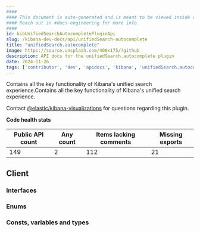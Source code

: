 ```yaml
---
####
#### This document is auto-generated and is meant to be viewed inside our experimental, new docs system.
#### Reach out in #docs-engineering for more info.
####
id: kibUnifiedSearchAutocompletePluginApi
slug: /kibana-dev-docs/api/unifiedSearch-autocomplete
title: "unifiedSearch.autocomplete"
image: https://source.unsplash.com/400x175/?github
description: API docs for the unifiedSearch.autocomplete plugin
date: 2024-11-26
tags: ['contributor', 'dev', 'apidocs', 'kibana', 'unifiedSearch.autocomplete']
---
```


Contains all the key functionality of Kibana's unified search experience.Contains all the key functionality of Kibana's unified search experience.

Contact [@elastic/kibana-visualizations](https://github.com/orgs/elastic/teams/kibana-visualizations) for questions regarding this plugin.

**Code health stats**

| Public API count  | Any count | Items lacking comments | Missing exports |
|-------------------|-----------|------------------------|-----------------|
| 149 | 2 | 112 | 21 |

## Client

### Interfaces
<DocDefinitionList data={unifiedSearchAutocompleteObj.client.interfaces}/>

### Enums
<DocDefinitionList data={unifiedSearchAutocompleteObj.client.enums}/>

### Consts, variables and types
<DocDefinitionList data={unifiedSearchAutocompleteObj.client.misc}/>

